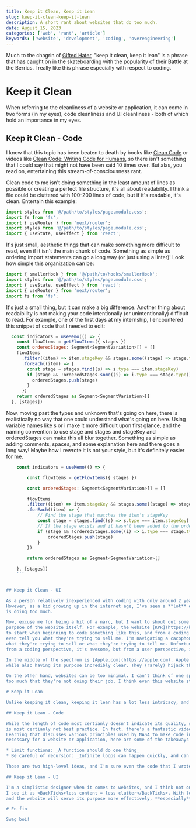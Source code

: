 ```yaml
---
title: Keep it Clean, Keep it Lean
slug: keep-it-clean-keep-it-lean
description: A short rant about websites that do too much.
date: August 15, 2023
categories: ['web', 'rant', 'article']
keywords: ['website', 'development', 'coding', 'overengineering']
---
```


Much to the chagrin of [Gifted Hater](https://www.youtube.com/channel/UC82d7bBOUmsE_b8crhEgSIw), "keep it clean, keep it lean" 
is a phrase that has caught on in the skateboarding with the popularity of their Battle at the Berrics. I really like this phrase especially with respect to coding. 

# Keep it Clean

When referring to the cleanliness of a website or application, it can come in two forms (in my eyes), code cleanliness and UI 
cleanliness - both of which hold an importance in my eyes.

## Keep it Clean - Code

I know that this topic has been beaten to death by books like [Clean Code](https://www.amazon.com/Clean-Code-Handbook-Software-Craftsmanship/dp/0132350882) 
or videos like [Clean Code: Writing Code for Humans](https://www.youtube.com/watch?v=7EmboKQH8lM), so there isn't something that I could say that might 
not have been said 10 times over. But alas, you read on, entertaining this stream-of-consciousness rant. 

Clean code to me isn't doing something in the least amount of lines as possible or creating a perfect file structure, it's all 
about readability. I think a file could be cluttered with 100-200 lines of code, but if it's readable, it's clean. Entertain this example:

```javascript
import styles from '@/path/to/styles/page.module.css';
import fs from 'fs';
import { useRouter } from 'next/router';
import styles from '@/path/to/styles/page.module.css';
import { useState, useEffect } from 'react';
```

It's just small, aesthetic things that can make something more difficult to read, even if it isn't the main chunk of code. 
Something as simple as ordering import statements can go a long way (or just using a linter)! Look how simple this organization can be:

```javascript
import { smallerHook } from '@/path/to/hooks/smallerHook';
import styles from '@/path/to/styles/page.module.css';
import { useState, useEffect } from 'react';
import { useRouter } from 'next/router';
import fs from 'fs';
```

It's just a small thing, but it can make a big difference. Another thing about readaibility is not making your code intentionally (or unintentionally) 
difficult to read. For example, one of the first days at my internship, I encountered this snippet of code that I needed to edit:

```javascript
  const indicators = useMemo(() => {
    const flowItems = getFlowItems({ stages })
    const orderedStages: Segment<SegmentVariation>[] = []
    flowItems
      .filter((item) => item.stageKey && stages.some((stage) => stage.type === item.stageKey))
      .forEach((item) => {
        const stage = stages.find((s) => s.type === item.stageKey)
        if (stage && !orderedStages.some((i) => i.type === stage.type)) {
          orderedStages.push(stage)
        }
      })
    return orderedStages as Segment<SegmentVariation>[]
  }, [stages])
```

Now, moving past the types and unknown that's going on here, there is realistically no way that one could understand what's going on here. 
Using variable names like <BackTicks>s</BackTicks> or <BackTicks>i</BackTicks> make it more difficult upon first glance, and 
the naming convention to use <BackTicks>stage</BackTicks> and <BackTicks>stages</BackTicks> and <BackTicks>stageKey</BackTicks> 
and <BackTicks>orderedStages</BackTicks> can make this all blur together. Something as simple as adding comments, spaces, and some 
explanation here and there goes a long way! Maybe how I rewrote it is not your style, but it's definitely easier for me.

```javascript
    const indicators = useMemo(() => {

        const flowItems = getFlowItems({ stages })

        const orderedStages: Segment<SegmentVariation>[] = []

        flowItems
        .filter((item) => item.stageKey && stages.some((stage) => stage.type === item.stageKey)) // Filter out items that don't have a stageKey or don't have a stage that matches the stageKey
        .forEach((item) => {
            // Find the stage that matches the item's stageKey
            const stage = stages.find((s) => s.type === item.stageKey)
            // If the stage exists and it hasn't been added to the orderedStages array yet, add it
            if (stage && !orderedStages.some((i) => i.type === stage.type)) {
                orderedStages.push(stage)
            }
        })

        return orderedStages as Segment<SegmentVariation>[]

    }, [stages])
    ```


## Keep it Clean - UI

As a person relatively inexperienced with coding with only around 2 years of more serious experience, I can't comment too much on code quality. 
However, as a kid growing up in the internet age, I've seen a **lot** of websites. While I'm no UI master, I can definitely tell when a website 
is doing too much.

Now, excuse me for being a bit of a narc, but I want to shout out some websites that have such talented coders that they actually detract from the
purpsoe of the website itself. For example, the website [KPR](https://kprverse.com/) is absolutely fantastic. I mean I quite literally would have _no idea_ where
to start when beginning to code something like this, and from a coding standpoint, I'm in awe. But, when it comes to the actual purpose of the website - I could barely
even tell you what they're trying to sell me. I'm navigating a cacophony of colors, parallax, sounds, animations, and scrolling features that I can't even tell
what they're trying to sell or what they're trying to tell me. Unfortunately, a decent amount of websites featured on [Awwwards](https://awwwards.com) fall for this - 
from a coding perspective, it's awesome, but from a user perspective, it's a nightmare.

In the middle of the spectrum is [Apple.com](https://apple.com). Apple masterfully combines a clean UI with some interesting features (parallax, animations, scroll bars, etc)
while also having its purpose incredibly clear. They (rarely) hijack the user's ablity to scroll or navigate, make information clear and concise, and have a clear call to action.

On the other hand, websites can be too minimal. I can't think of one specifically, but I can envision websites that are doing so little, attempting to embrace minimalism
too much that they're not doing their job. I think even this website starts to enter a grey area right above being too minimalistic. 

# Keep it Lean

Unlike keeping it clean, keeping it lean has a lot less intricacy, and is generally applicable to both code and UI without much distinction.

## Keep it Lean - Code

While the length of code most certianly doesn't indicate its quality, strength, or readability, we can generally agree that 1,000+ lines of code in a single file 
is most certianly not best practice. In fact, there's a fantastic video about [how to make space-proof code](https://www.youtube.com/watch?v=GWYhtksrmhE) by Low Level
Learning that discusses various principles used by NASA to make code incredibly safe. While we can certianly agree that having such a high standard for code is not
necessary for a website or application, here are some of the takeaways that I try to implement in my code:

* Limit functions: _A function should do one thing_
* Be careful of recursion: _Infinite loops can happen quickly, and can be difficult to debug_

Those are two high-level ideas, and I'm sure even the code that I wrote this website with doesn't follow those principles, but hey! I'm working on it. 

## Keep it Lean - UI

I'm a simplistic designer when it comes to websites, and I think not only is it easier on the coder, but it's easy on the eyes. 
I see it as <BackTicks>less content = less clutter</BackTicks>. With less clutter, the user is directed to what actually matters, 
and the website will serve its purpose more effectively, **especially** those that are selling products.

# En fin

Swag boi!





